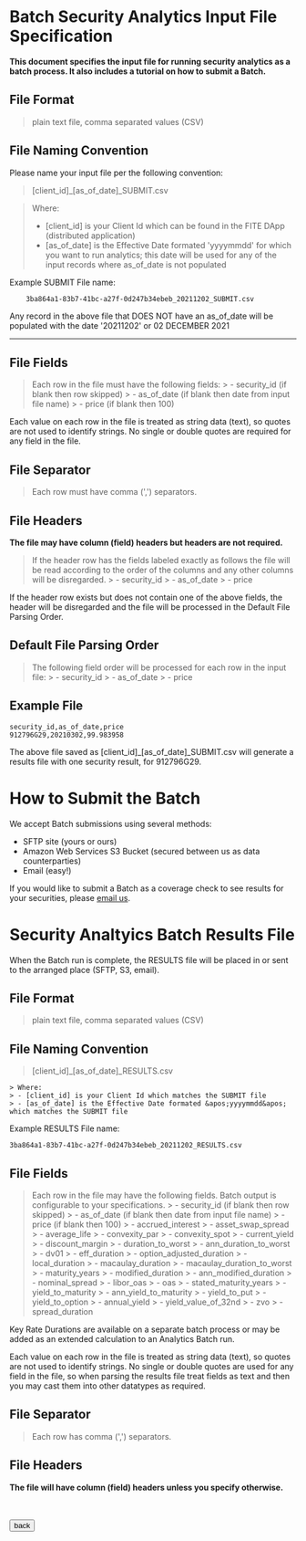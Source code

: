 
<BG />

<div style={{maxWidth: '650px', margin: '0px auto'}}>
<Title>Security Analytics Batch - How it Works</Title>

# Batch Security Analytics Input File Specification

**This document specifies the input file for running security analytics as a batch process. It also includes a tutorial
on how to submit a Batch.**

## File Format

> plain text file, comma separated values (CSV)

## File Naming Convention

Please name your input file per the following convention:

> [client_id]_[as_of_date]_SUBMIT.csv

> Where:
> - [client_id] is your Client Id which can be found in the FITE DApp (distributed application)
> - [as_of_date] is the Effective Date formated &apos;yyyymmdd&apos; for which you want to run analytics; this date will be used for any of the input
records where as_of_date is not populated

Example SUBMIT File name:

```
    3ba864a1-83b7-41bc-a27f-0d247b34ebeb_20211202_SUBMIT.csv
```

Any record in the above file that DOES NOT have an as_of_date will be populated with the date &apos;20211202&apos; or 02 DECEMBER 2021

___

## File Fields

> Each row in the file must have the following fields:
    > - security_id (if blank then row skipped)
    > - as_of_date (if blank then date from input file name)
    > - price (if blank then 100)

Each value on each row in the file is treated as string data (text), so quotes are not used to identify strings. No
    single or double quotes are required for any field in the file.

## File Separator

> Each row must have comma (&apos;,&apos;) separators.

## File Headers

**The file may have column (field) headers but headers are not required.**

> If the header row has the fields labeled exactly as follows the file will be read according to the order of the columns
    and any other columns will be disregarded.
    > - security_id
    > - as_of_date
    > - price

If the header row exists but does not contain one of the above fields, the header will be disregarded and the file
will be processed in the Default File Parsing Order.

## Default File Parsing Order

> The following field order will be processed for each row in the input file:
    > - security_id
    > - as_of_date
    > - price

## Example File

```
security_id,as_of_date,price
912796G29,20210302,99.983958
```

The above file saved as [client_id]_[as_of_date]_SUBMIT.csv will generate a results file with one security result,
for 912796G29.

# How to Submit the Batch

We accept Batch submissions using several methods:
- SFTP site (yours or ours)
- Amazon Web Services S3 Bucket (secured between us as data counterparties)
- Email (easy!)

If you would like to submit a Batch as a coverage check to see results for your securities, please [email us](mailto:info@fiteanalytics.com).

# Security Analtyics Batch Results File

When the Batch run is complete, the RESULTS file will be placed in or sent to the arranged place (SFTP, S3, email).

## File Format

> plain text file, comma separated values (CSV)

## File Naming Convention

> [client_id]_[as_of_date]_RESULTS.csv

    > Where:
    > - [client_id] is your Client Id which matches the SUBMIT file
    > - [as_of_date] is the Effective Date formated &apos;yyyymmdd&apos; which matches the SUBMIT file

Example RESULTS File name:

```
3ba864a1-83b7-41bc-a27f-0d247b34ebeb_20211202_RESULTS.csv
```

## File Fields

> Each row in the file may have the following fields. Batch output is configurable to your specifications.
    > - security_id (if blank then row skipped)
    > - as_of_date (if blank then date from input file name)
    > - price (if blank then 100)
    > - accrued_interest
    > - asset_swap_spread
    > - average_life
    > - convexity_par
    > - convexity_spot
    > - current_yield
    > - discount_margin
    > - duration_to_worst
    > - ann_duration_to_worst
    > - dv01
    > - eff_duration
    > - option_adjusted_duration
    > - local_duration
    > - macaulay_duration
    > - macaulay_duration_to_worst
    > - maturity_years
    > - modified_duration
    > - ann_modified_duration
    > - nominal_spread
    > - libor_oas
    > - oas
    > - stated_maturity_years
    > - yield_to_maturity
    > - ann_yield_to_maturity
    > - yield_to_put
    > - yield_to_option
    > - annual_yield
    > - yield_value_of_32nd
    > - zvo
    > - spread_duration

Key Rate Durations are available on a separate batch process or may be added as an extended calculation to an Analytics Batch run.

Each value on each row in the file is treated as string data (text), so quotes are not used to identify strings. No
single or double quotes are used for any field in the file, so when parsing the results file treat fields as text and
then you may cast them into other datatypes as required.

## File Separator

> Each row has comma (&apos;,&apos;) separators.

## File Headers

**The file will have column (field) headers unless you specify otherwise.**

<br/>
<br/>
    <Button  href="/how-it-works">
        back
    </Button>

<br/>

</div>
